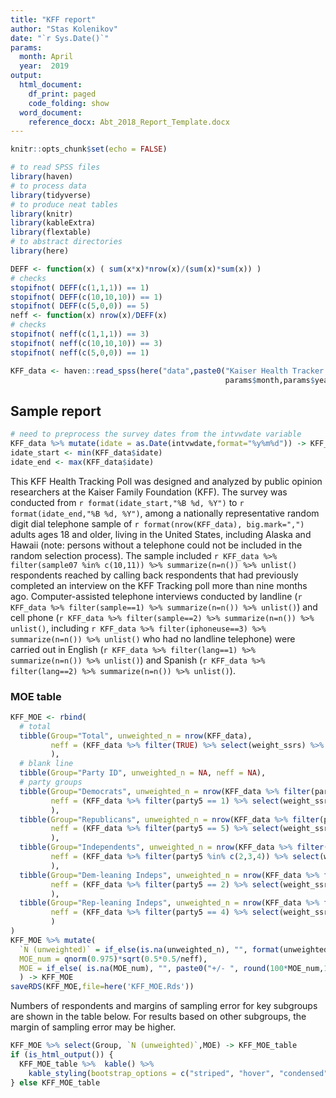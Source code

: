 ```yaml
---
title: "KFF report"
author: "Stas Kolenikov"
date: "`r Sys.Date()`"
params:
  month: April
  year:  2019
output:
  html_document:
    df_print: paged
    code_folding: show
  word_document:
    reference_docx: Abt_2018_Report_Template.docx
---
```


```r
knitr::opts_chunk$set(echo = FALSE)
```

```r
# to read SPSS files
library(haven)
# to process data
library(tidyverse)
# to produce neat tables
library(knitr)
library(kableExtra)
library(flextable)
# to abstract directories
library(here)
```

```r
DEFF <- function(x) ( sum(x*x)*nrow(x)/(sum(x)*sum(x)) )
# checks
stopifnot( DEFF(c(1,1,1)) == 1)
stopifnot( DEFF(c(10,10,10)) == 1)
stopifnot( DEFF(c(5,0,0)) == 5)
neff <- function(x) nrow(x)/DEFF(x)
# checks
stopifnot( neff(c(1,1,1)) == 3)
stopifnot( neff(c(10,10,10)) == 3)
stopifnot( neff(c(5,0,0)) == 1)
```

```r
KFF_data <- haven::read_spss(here("data",paste0("Kaiser Health Tracker Poll_",
                                                params$month,params$year,"_Final.sav")))
```

## Sample report

```r
# need to preprocess the survey dates from the intvwdate variable
KFF_data %>% mutate(idate = as.Date(intvwdate,format="%y%m%d")) -> KFF_data
idate_start <- min(KFF_data$idate)
idate_end <- max(KFF_data$idate)
```

This KFF Health Tracking Poll was designed and analyzed 
by public opinion researchers at the Kaiser Family Foundation (KFF). 
The survey was conducted from `r format(idate_start,"%B %d, %Y")` to `r format(idate_end,"%B %d, %Y")`, 
among a nationally representative random digit dial telephone sample of 
`r format(nrow(KFF_data), big.mark=",")` adults ages 18 and older, living in the United States, 
including Alaska and Hawaii (note: persons without a telephone could not be included 
in the random selection process). The sample included 
`r KFF_data %>% filter(sample07 %in% c(10,11)) %>% summarize(n=n()) %>% unlist()` respondents 
reached by calling back respondents that had previously completed an interview 
on the KFF Tracking poll more than nine months ago. 
Computer-assisted telephone interviews conducted 
by landline (`r KFF_data %>% filter(sample==1) %>% summarize(n=n()) %>% unlist()`) 
and cell phone (`r KFF_data %>% filter(sample==2) %>% summarize(n=n()) %>% unlist()`, 
including `r KFF_data %>% filter(iphoneuse==3) %>% summarize(n=n()) %>% unlist()` 
who had no landline telephone) were carried out in English 
(`r KFF_data %>% filter(lang==1) %>% summarize(n=n()) %>% unlist()`)
and Spanish (`r KFF_data %>% filter(lang==2) %>% summarize(n=n()) %>% unlist()`).

### MOE table

```r
KFF_MOE <- rbind(
  # total
  tibble(Group="Total", unweighted_n = nrow(KFF_data), 
         neff = (KFF_data %>% filter(TRUE) %>% select(weight_ssrs) %>% as.vector() %>% neff() )
         ),
  # blank line
  tibble(Group="Party ID", unweighted_n = NA, neff = NA),
  # party groups
  tibble(Group="Democrats", unweighted_n = nrow(KFF_data %>% filter(party5 == 1)), 
         neff = (KFF_data %>% filter(party5 == 1) %>% select(weight_ssrs) %>% as.vector() %>% neff() )
         ),
  tibble(Group="Republicans", unweighted_n = nrow(KFF_data %>% filter(party5 == 5)), 
         neff = (KFF_data %>% filter(party5 == 5) %>% select(weight_ssrs) %>% as.vector() %>% neff() )
         ),
  tibble(Group="Independents", unweighted_n = nrow(KFF_data %>% filter(party5 %in% c(2,3,4))), 
         neff = (KFF_data %>% filter(party5 %in% c(2,3,4)) %>% select(weight_ssrs) %>% as.vector() %>% neff() )
         ),
  tibble(Group="Dem-leaning Indeps", unweighted_n = nrow(KFF_data %>% filter(party5 == 2)), 
         neff = (KFF_data %>% filter(party5 == 2) %>% select(weight_ssrs) %>% as.vector() %>% neff() )
         ),
  tibble(Group="Rep-leaning Indeps", unweighted_n = nrow(KFF_data %>% filter(party5 == 4)), 
         neff = (KFF_data %>% filter(party5 == 4) %>% select(weight_ssrs) %>% as.vector() %>% neff() )
         )
)
KFF_MOE %>% mutate(
  `N (unweighted)` = if_else(is.na(unweighted_n), "", format(unweighted_n, big.mark=",") ),
  MOE_num = qnorm(0.975)*sqrt(0.5*0.5/neff),
  MOE = if_else( is.na(MOE_num), "", paste0("+/- ", round(100*MOE_num,1), " percentage points") )
  ) -> KFF_MOE
saveRDS(KFF_MOE,file=here('KFF_MOE.Rds'))
```

Numbers of respondents and margins of sampling error for key subgroups are shown in the table below. 
For results based on other subgroups, the margin of sampling error may be higher. 

```r
KFF_MOE %>% select(Group, `N (unweighted)`,MOE) -> KFF_MOE_table
if (is_html_output()) { 
  KFF_MOE_table %>%  kable() %>%
    kable_styling(bootstrap_options = c("striped", "hover", "condensed"))
} else KFF_MOE_table
```


